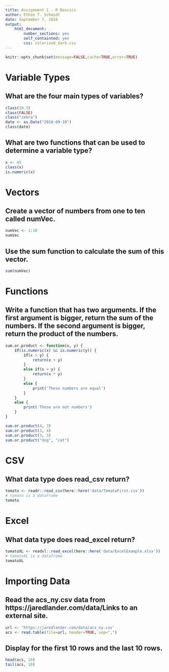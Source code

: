 ```yaml
---
title: Assignment 1 - R Bascics
author: Ethan T. Schmidt
date: September 7, 2018
output: 
    html_document: 
        number_sections: yes
        self_containted: yes
        css: solarized_dark.css
---
```


```r
knitr::opts_chunk$set(message=FALSE,cache=TRUE,error=TRUE)
```

# Variable Types
## What are the four main types of variables?
```r
class(20.3)
class(FALSE)
class("zebra")
date <- as.Date("2018-09-10")
class(date)
```
## What are two functions that can be used to determine a variable type?
```r
x <- 45
class(x)
is.numeric(x)
```

# Vectors
## Create a vector of numbers from one to ten called numVec. 
```r
numVec <- 1:10
numVec
```
## Use the sum function to calculate the sum of this vector.
```r
sum(numVec)
```

# Functions
## Write a function that has two arguments. If the first argument is bigger, return the sum of the numbers. If the second argument is bigger, return the product of the numbers.
```r
sum.or.product <- function(x, y) {
    if(is.numeric(x) && is.numeric(y)) {
        if(x > y) {
            return(x + y)
        }
        else if(x < y) {
            return(x * y)        
        }
        else {
            print('These numbers are equal')
        }
    }
    else {
        print('These are not numbers')
    }
}

sum.or.product(4, 3)
sum.or.product(3, 4)
sum.or.product(3, 3)
sum.or.product("dog", "cat")
```

# CSV
## What data type does read_csv return?
```r
tomato <- readr::read_csv(here::here('data/TomatoFirst.csv'))
# tomato is a dataframe
tomato
```

# Excel
## What data type does read_excel return?
```r
tomatoXL <- readxl::read_excel(here::here('data/ExcelExample.xlsx'))
# tomatoXL is a dataframe
tomatoXL
```

# Importing Data
## Read the acs_ny.csv data from https://jaredlander.com/data/Links to an external site.
```r
url <- 'https://jaredlander.com/data/acs_ny.csv'
acs <- read.table(file=url, header=TRUE, sep=",")
```

## Display for the first 10 rows and the last 10 rows.
```r
head(acs, 10)
tail(acs, 10)
```

